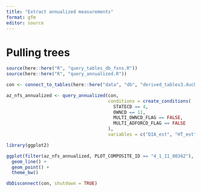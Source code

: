 ```yaml
---
title: "Extract annualized measurements"
format: gfm
editor: source
---
```


# Pulling trees


```r

source(here::here("R", "query_tables_db_fxns.R"))
source(here::here("R", "query_annualized.R"))

con <- connect_to_tables(here::here("data", "db", "derived_tables3.duckdb"))

```

```r

az_nfs_annualized <- query_annualized(con,
                                      conditions = create_conditions(
                                        STATECD == 4,
                                        OWNCD == 11,
                                        MULTI_OWNCD_FLAG == FALSE,
                                        MULTI_ADFORCD_FLAG == FALSE
                                      ),
                                      variables = c("DIA_est", "HT_est", "YEAR", "ADFORCD", "SPCD_CORR", "SPCD_FLAG"))

```

```r
library(ggplot2)

ggplot(filter(az_nfs_annualized, PLOT_COMPOSITE_ID == "4_1_11_80342"), aes(YEAR, DIA_est, group = TREE_COMPOSITE_ID)) +
  geom_line() +
  geom_point() +
  theme_bw()

```

```r

dbDisconnect(con, shutdown = TRUE)

```


